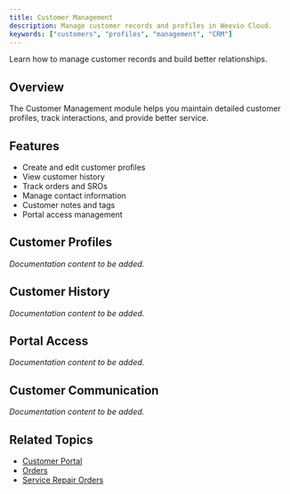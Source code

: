 ```yaml
---
title: Customer Management
description: Manage customer records and profiles in Weevio Cloud.
keywords: ["customers", "profiles", "management", "CRM"]
---
```



Learn how to manage customer records and build better relationships.

## Overview

The Customer Management module helps you maintain detailed customer profiles, track interactions, and provide better service.

## Features

- Create and edit customer profiles
- View customer history
- Track orders and SROs
- Manage contact information
- Customer notes and tags
- Portal access management

## Customer Profiles

*Documentation content to be added.*

## Customer History

*Documentation content to be added.*

## Portal Access

*Documentation content to be added.*

## Customer Communication

*Documentation content to be added.*

## Related Topics

- [Customer Portal](/docs/customer-portal)
- [Orders](/docs/store/orders)
- [Service Repair Orders](/docs/store/sros)
